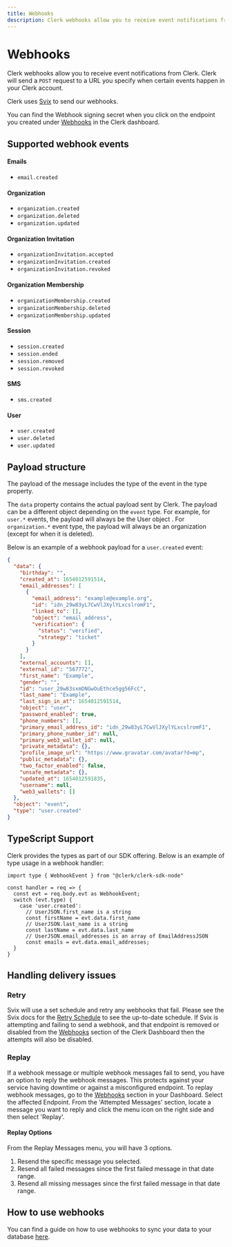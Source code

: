 ```yaml
---
title: Webhooks
description: Clerk webhooks allow you to receive event notifications from Clerk. Clerk will send a POST request to a URL you specify when certain events happen in your Clerk account.
---
```


# Webhooks

Clerk webhooks allow you to receive event notifications from Clerk. Clerk will send a `POST` request to a URL you specify when certain events happen in your Clerk account.

Clerk uses [Svix](https://svix.com/) to send our webhooks. 

You can find the Webhook signing secret when you click on the endpoint you created under [Webhooks](https://dashboard.clerk.com/last-active?path=webhooks) in the Clerk dashboard.

## Supported webhook events

#### Emails
- `email.created`
#### Organization
- `organization.created`
- `organization.deleted`
- `organization.updated`
#### Organization Invitation
- `organizationInvitation.accepted`
- `organizationInvitation.created`
- `organizationInvitation.revoked`
#### Organization Membership
- `organizationMembership.created`
- `organizationMembership.deleted`
- `organizationMembership.updated`
#### Session
- `session.created`
- `session.ended`
- `session.removed`
- `session.revoked`
#### SMS
- `sms.created`
#### User
- `user.created`
- `user.deleted`
- `user.updated`

## Payload structure

The payload of the message includes the type of the event in the type property.

The `data` property contains the actual payload sent by Clerk. The payload can be a different object depending on the `event` type. For example, for `user.*` events, the payload will always be the User object . For `organization.*` event type, the payload will always be an organization (except for when it is deleted).

Below is an example of a webhook payload for a `user.created` event:

```json
{
  "data": {
    "birthday": "",
    "created_at": 1654012591514,
    "email_addresses": [
      {
        "email_address": "example@example.org",
        "id": "idn_29w83yL7CwVlJXylYLxcslromF1",
        "linked_to": [],
        "object": "email_address",
        "verification": {
          "status": "verified",
          "strategy": "ticket"
        }
      }
    ],
    "external_accounts": [],
    "external_id": "567772",
    "first_name": "Example",
    "gender": "",
    "id": "user_29w83sxmDNGwOuEthce5gg56FcC",
    "last_name": "Example",
    "last_sign_in_at": 1654012591514,
    "object": "user",
    "password_enabled": true,
    "phone_numbers": [],
    "primary_email_address_id": "idn_29w83yL7CwVlJXylYLxcslromF1",
    "primary_phone_number_id": null,
    "primary_web3_wallet_id": null,
    "private_metadata": {},
    "profile_image_url": "https://www.gravatar.com/avatar?d=mp",
    "public_metadata": {},
    "two_factor_enabled": false,
    "unsafe_metadata": {},
    "updated_at": 1654012591835,
    "username": null,
    "web3_wallets": []
  },
  "object": "event",
  "type": "user.created"
}
```

## TypeScript Support

Clerk provides the types as part of our SDK offering. Below is an example of type usage in a webhook handler:

```tsx
import type { WebhookEvent } from "@clerk/clerk-sdk-node"

const handler = req => {
  const evt = req.body.evt as WebhookEvent;
  switch (evt.type) {
    case 'user.created':
      // UserJSON.first_name is a string
      const firstName = evt.data.first_name
      // UserJSON.last_name is a string
      const lastName = evt.data.last_name
      // UserJSON.email_addresses is an array of EmailAddressJSON
      const emails = evt.data.email_addresses;
  }
}
```

## Handling delivery issues

### Retry

Svix will use a set schedule and retry any webhooks that fail. Please see the Svix docs for the [Retry Schedule](https://docs.svix.com/retries) to see the up-to-date schedule. If Svix is attempting and failing to send a webhook, and that endpoint is removed or disabled from the [Webhooks](https://dashboard.clerk.com/last-active?path=webhooks) section of the Clerk Dashboard then the attempts will also be disabled.

### Replay

If a webhook message or multiple webhook messages fail to send, you have an option to reply the webhook messages. This protects against your service having downtime or against a misconfigured endpoint. To replay webhook messages, go to the [Webhooks](https://dashboard.clerk.com/last-active?path=webhooks) section in your Dashboard. Select the affected Endpoint. From the 'Attempted Messages' section, locate a message you want to reply and click the menu icon on the right side and then select 'Replay'.

<Images
  src="/docs/images/integrations/webhooks/replay-button.png"
  width={1020}
  height={664}
  alt="The Replay option for failed webhook messages."
/>

#### Replay Options

From the Replay Messages menu, you will have 3 options. 
1. Resend the specific message you selected.
2. Resend all failed messages since the first failed message in that date range. 
3. Resend all missing messages since the first failed message in that date range.

<Images
  src="/docs/images/integrations/webhooks.replay-options.png"
  width={54}
  height={512}
  alt="The Replay menu, for replaying failling or missing webhook messages."
/>


## How to use webhooks

You can find a guide on how to use webhooks to sync your data to your database [here](/docs/users/sync-data).
